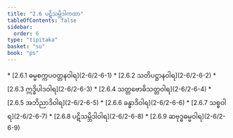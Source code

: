 ```yaml
---
title: "2.6 ပဋိသမ္ဘိဒါကထာ"
tableOfContents: false
sidebar:
  order: 6
type: "tipitaka"
basket: "su"
book: "ps"
---
```



<DynamicBreadcrumb />



<TableOfContents book="ps" section="2.6">
* [2.6.1 ဓမ္မစက္ကပဝတ္တနဝါရ](2-6/2-6-1)
* [2.6.2 သတိပဋ္ဌာနဝါရ](2-6/2-6-2)
* [2.6.3 ဣဒ္ဓိပါဒဝါရ](2-6/2-6-3)
* [2.6.4 သတ္တဗောဓိသတ္တဝါရ](2-6/2-6-4)
* [2.6.5 အဘိညာဒိဝါရ](2-6/2-6-5)
* [2.6.6 ခန္ဓာဒိဝါရ](2-6/2-6-6)
* [2.6.7 သစ္စဝါရ](2-6/2-6-7)
* [2.6.8 ပဋိသမ္ဘိဒါဝါရ](2-6/2-6-8)
* [2.6.9 ဆဗုဒ္ဓဓမ္မဝါရ](2-6/2-6-9)
</TableOfContents>